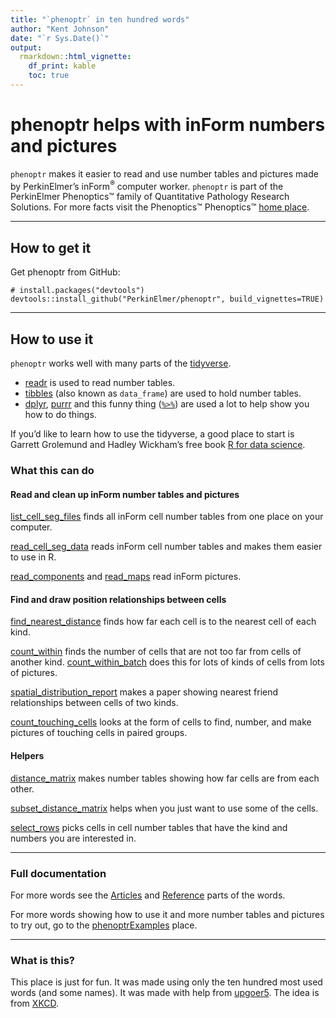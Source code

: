 ```yaml
---
title: "`phenoptr` in ten hundred words"
author: "Kent Johnson"
date: "`r Sys.Date()`"
output:
  rmarkdown::html_vignette:
    df_print: kable
    toc: true
---
```


# phenoptr helps  with inForm numbers and pictures

`phenoptr` makes it easier to read and use number tables and 
pictures made by PerkinElmer's inForm<sup>&reg;</sup> computer worker.
`phenoptr` is part of the PerkinElmer Phenoptics&trade; family of Quantitative
Pathology Research Solutions. For more facts visit the Phenoptics™ 
Phenoptics&trade;
[home place](http://www.perkinelmer.com/cancer-immunology/index.html).

----

## How to get it

Get phenoptr from GitHub:

```
# install.packages("devtools")
devtools::install_github("PerkinElmer/phenoptr", build_vignettes=TRUE)
```

----

## How to use it

`phenoptr` works well with many parts of the
[tidyverse](http://tidyverse.org/).

- [readr](http://readr.tidyverse.org/) is used to read number tables.
- [tibbles](http://tibble.tidyverse.org/) (also known as `data_frame`)
  are used to hold number tables.
- [dplyr](http://dplyr.tidyverse.org/), [purrr](http://purrr.tidyverse.org/)
  and this funny thing ([`%>%`](http://magrittr.tidyverse.org/))
  are used a lot to help show you how to do things.

If you'd like to learn how to use the tidyverse, a good place to start is Garrett Grolemund and Hadley Wickham's free book 
[R for data science](http://r4ds.had.co.nz/).

### What this can do

#### <i class='fa fa-caret-right'></i> Read and clean up inForm number tables and pictures

[list_cell_seg_files](https://perkinelmer.github.io/phenoptr/reference/list_cell_seg_files.html)
finds all inForm cell number tables from one place on your computer.

[read_cell_seg_data](https://perkinelmer.github.io/phenoptr/reference/read_cell_seg_data.html)
reads inForm cell number tables and makes them easier to use in R.

[read_components](https://perkinelmer.github.io/phenoptr/reference/read_components.html) 
and [read_maps](https://perkinelmer.github.io/phenoptr/reference/read_maps.html) 
read inForm pictures.

#### <i class='fa fa-caret-right'></i> Find and draw position relationships between cells

[find_nearest_distance](https://perkinelmer.github.io/phenoptr/reference/find_nearest_distance.html)
finds how far each cell is to the nearest cell of each kind.

[count_within](https://perkinelmer.github.io/phenoptr/reference/count_within.html)
finds the number of cells that are not too far from cells of another kind.
[count_within_batch](https://perkinelmer.github.io/phenoptr/reference/count_within_batch.html) 
does this for lots of kinds of cells from lots of pictures.

[spatial_distribution_report](https://perkinelmer.github.io/phenoptr/reference/spatial_distribution_report.html) 
makes a paper showing nearest friend relationships between cells of two kinds.

[count_touching_cells](https://perkinelmer.github.io/phenoptr/reference/count_touching_cells.html)
looks at the form of cells to find, number, and make pictures of touching cells in paired groups.

#### <i class='fa fa-caret-right'></i> Helpers

[distance_matrix](https://perkinelmer.github.io/phenoptr/reference/distance_matrix.html)
makes number tables showing how far cells are from each other.


[subset_distance_matrix](https://perkinelmer.github.io/phenoptr/reference/subset_distance_matrix.html)
helps when you just want to use some of the cells.

[select_rows](https://perkinelmer.github.io/phenoptr/reference/select_rows.html)
picks cells in cell number tables that have the kind and numbers you are interested in.

----

### Full documentation

For more words see the 
[Articles](https://perkinelmer.github.io/phenoptr/articles/index.html) and 
[Reference](https://perkinelmer.github.io/phenoptr/reference/index.html)
parts of the  words.

For more words showing how to use it and more number tables and pictures 
to try out, go to the 
[phenoptrExamples](https://perkinelmer.github.io/phenoptrExamples) place.

----

### What is this?

This place is just for fun. 
It was made using only the ten hundred most used words (and some names). 
It was made with help 
from [upgoer5](http://splasho.com/upgoer5/). 
The idea is from [XKCD](http://xkcd.com/1133/).
